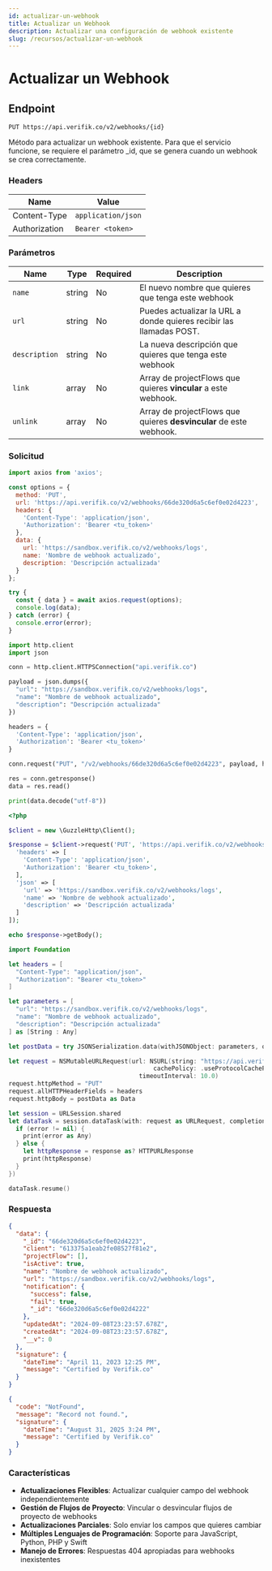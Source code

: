 ```yaml
---
id: actualizar-un-webhook
title: Actualizar un Webhook
description: Actualizar una configuración de webhook existente
slug: /recursos/actualizar-un-webhook
---
```



# Actualizar un Webhook

## Endpoint

```
PUT https://api.verifik.co/v2/webhooks/{id}
```

Método para actualizar un webhook existente. Para que el servicio funcione, se requiere el parámetro _id, que se genera cuando un webhook se crea correctamente.

### Headers

| Name          | Value              |
| ------------- | ------------------ |
| Content-Type  | `application/json` |
| Authorization | `Bearer <token>`   |

### Parámetros

| Name        | Type    | Required | Description                                                                |
| ----------- | ------- | -------- | -------------------------------------------------------------------------- |
| `name`      | string  | No       | El nuevo nombre que quieres que tenga este webhook                                 |
| `url`       | string  | No       | Puedes actualizar la URL a donde quieres recibir las llamadas POST.        |
| `description` | string | No       | La nueva descripción que quieres que tenga este webhook                          |
| `link`      | array   | No       | Array de projectFlows que quieres **vincular** a este webhook.           |
| `unlink`    | array   | No       | Array de projectFlows que quieres **desvincular** de este webhook.       |

### Solicitud

<Tabs>
  <TabItem value="javascript" label="JavaScript">

```javascript
import axios from 'axios';

const options = {
  method: 'PUT',
  url: 'https://api.verifik.co/v2/webhooks/66de320d6a5c6ef0e02d4223',
  headers: {
    'Content-Type': 'application/json',
    'Authorization': 'Bearer <tu_token>'
  },
  data: {
    url: 'https://sandbox.verifik.co/v2/webhooks/logs',
    name: 'Nombre de webhook actualizado',
    description: 'Descripción actualizada'
  }
};

try {
  const { data } = await axios.request(options);
  console.log(data);
} catch (error) {
  console.error(error);
}
```

  </TabItem>
  <TabItem value="python" label="Python">

```python
import http.client
import json

conn = http.client.HTTPSConnection("api.verifik.co")

payload = json.dumps({
  "url": "https://sandbox.verifik.co/v2/webhooks/logs",
  "name": "Nombre de webhook actualizado",
  "description": "Descripción actualizada"
})

headers = {
  'Content-Type': 'application/json',
  'Authorization': 'Bearer <tu_token>'
}

conn.request("PUT", "/v2/webhooks/66de320d6a5c6ef0e02d4223", payload, headers)

res = conn.getresponse()
data = res.read()

print(data.decode("utf-8"))
```

  </TabItem>
  <TabItem value="php" label="PHP">

```php
<?php

$client = new \GuzzleHttp\Client();

$response = $client->request('PUT', 'https://api.verifik.co/v2/webhooks/66de320d6a5c6ef0e02d4223', [
  'headers' => [
    'Content-Type': 'application/json',
    'Authorization': 'Bearer <tu_token>',
  ],
  'json' => [
    'url' => 'https://sandbox.verifik.co/v2/webhooks/logs',
    'name' => 'Nombre de webhook actualizado',
    'description' => 'Descripción actualizada'
  ]
]);

echo $response->getBody();
```

  </TabItem>
  <TabItem value="swift" label="Swift">

```swift
import Foundation

let headers = [
  "Content-Type": "application/json",
  "Authorization": "Bearer <tu_token>"
]

let parameters = [
  "url": "https://sandbox.verifik.co/v2/webhooks/logs",
  "name": "Nombre de webhook actualizado",
  "description": "Descripción actualizada"
] as [String : Any]

let postData = try JSONSerialization.data(withJSONObject: parameters, options: [])

let request = NSMutableURLRequest(url: NSURL(string: "https://api.verifik.co/v2/webhooks/66de320d6a5c6ef0e02d4223")! as URL,
                                        cachePolicy: .useProtocolCachePolicy,
                                    timeoutInterval: 10.0)
request.httpMethod = "PUT"
request.allHTTPHeaderFields = headers
request.httpBody = postData as Data

let session = URLSession.shared
let dataTask = session.dataTask(with: request as URLRequest, completionHandler: { (data, response, error) -> Void in
  if (error != nil) {
    print(error as Any)
  } else {
    let httpResponse = response as? HTTPURLResponse
    print(httpResponse)
  }
})

dataTask.resume()
```

  </TabItem>
</Tabs>

### Respuesta

<Tabs>
  <TabItem value="200" label="200">

```json
{
  "data": {
    "_id": "66de320d6a5c6ef0e02d4223",
    "client": "613375a1eab2fe08527f81e2",
    "projectFlow": [],
    "isActive": true,
    "name": "Nombre de webhook actualizado",
    "url": "https://sandbox.verifik.co/v2/webhooks/logs",
    "notification": {
      "success": false,
      "fail": true,
      "_id": "66de320d6a5c6ef0e02d4222"
    },
    "updatedAt": "2024-09-08T23:23:57.678Z",
    "createdAt": "2024-09-08T23:23:57.678Z",
    "__v": 0
  },
  "signature": {
    "dateTime": "April 11, 2023 12:25 PM",
    "message": "Certified by Verifik.co"
  }
}
```

  </TabItem>
  <TabItem value="404" label="404">

```json
{
  "code": "NotFound",
  "message": "Record not found.",
  "signature": {
    "dateTime": "August 31, 2025 3:24 PM",
    "message": "Certified by Verifik.co"
  }
}
```

  </TabItem>
</Tabs>

### Características

- **Actualizaciones Flexibles**: Actualizar cualquier campo del webhook independientemente
- **Gestión de Flujos de Proyecto**: Vincular o desvincular flujos de proyecto de webhooks
- **Actualizaciones Parciales**: Solo enviar los campos que quieres cambiar
- **Múltiples Lenguajes de Programación**: Soporte para JavaScript, Python, PHP y Swift
- **Manejo de Errores**: Respuestas 404 apropiadas para webhooks inexistentes
